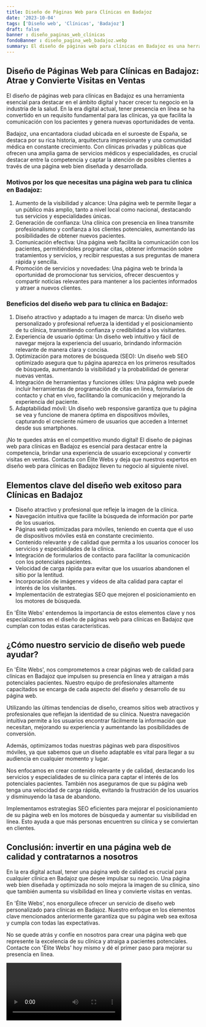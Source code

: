 ```yaml
---
title: Diseño de Páginas Web para Clínicas en Badajoz
date: '2023-10-04'
tags: ['Diseño web', 'Clínicas', 'Badajoz']
draft: false
banner : diseño_paginas_web_clínicas
fondoBanner : diseño_pagina_web_badajoz.webp
summary: El diseño de páginas web para clínicas en Badajoz es una herramienta esencial para destacar en el ámbito digital y hacer crecer tu negocio en la industria de la salud. En la era digital actual, tener presencia en línea se ha convertido en un requisito fundamental para las clínicas, ya que facilita la comunicación con los pacientes y genera nuevas oportunidades de venta.
---
```


## Diseño de Páginas Web para Clínicas en Badajoz: Atrae y Convierte Visitas en Ventas

El diseño de páginas web para clínicas en Badajoz es una herramienta esencial para destacar en el ámbito digital y hacer crecer tu negocio en la industria de la salud. En la era digital actual, tener presencia en línea se ha convertido en un requisito fundamental para las clínicas, ya que facilita la comunicación con los pacientes y genera nuevas oportunidades de venta.

Badajoz, una encantadora ciudad ubicada en el suroeste de España, se destaca por su rica historia, arquitectura impresionante y una comunidad médica en constante crecimiento. Con clínicas privadas y públicas que ofrecen una amplia gama de servicios médicos y especialidades, es crucial destacar entre la competencia y captar la atención de posibles clientes a través de una página web bien diseñada y desarrollada.

### Motivos por los que necesitas una página web para tu clínica en Badajoz:
1. Aumento de la visibilidad y alcance: Una página web te permite llegar a un público más amplio, tanto a nivel local como nacional, destacando tus servicios y especialidades únicas.
2. Generación de confianza: Una clínica con presencia en línea transmite profesionalismo y confianza a los clientes potenciales, aumentando las posibilidades de obtener nuevos pacientes.
3. Comunicación efectiva: Una página web facilita la comunicación con los pacientes, permitiéndoles programar citas, obtener información sobre tratamientos y servicios, y recibir respuestas a sus preguntas de manera rápida y sencilla.
4. Promoción de servicios y novedades: Una página web te brinda la oportunidad de promocionar tus servicios, ofrecer descuentos y compartir noticias relevantes para mantener a los pacientes informados y atraer a nuevos clientes.

### Beneficios del diseño web para tu clínica en Badajoz:
1. Diseño atractivo y adaptado a tu imagen de marca: Un diseño web personalizado y profesional refuerza la identidad y el posicionamiento de tu clínica, transmitiendo confianza y credibilidad a los visitantes.
2. Experiencia de usuario óptima: Un diseño web intuitivo y fácil de navegar mejora la experiencia del usuario, brindando información relevante de manera clara y concisa.
3. Optimización para motores de búsqueda (SEO): Un diseño web SEO optimizado asegura que tu página aparezca en los primeros resultados de búsqueda, aumentando la visibilidad y la probabilidad de generar nuevas ventas.
4. Integración de herramientas y funciones útiles: Una página web puede incluir herramientas de programación de citas en línea, formularios de contacto y chat en vivo, facilitando la comunicación y mejorando la experiencia del paciente.
5. Adaptabilidad móvil: Un diseño web responsive garantiza que tu página se vea y funcione de manera óptima en dispositivos móviles, capturando el creciente número de usuarios que acceden a Internet desde sus smartphones.

¡No te quedes atrás en el competitivo mundo digital! El diseño de páginas web para clínicas en Badajoz es esencial para destacar entre la competencia, brindar una experiencia de usuario excepcional y convertir visitas en ventas. Contacta con Élite Webs y deja que nuestros expertos en diseño web para clínicas en Badajoz lleven tu negocio al siguiente nivel.

<GifSeo />

<Cta />

## Elementos clave del diseño web exitoso para Clínicas en Badajoz

- Diseño atractivo y profesional que refleje la imagen de la clínica.
- Navegación intuitiva que facilite la búsqueda de información por parte de los usuarios.
- Páginas web optimizadas para móviles, teniendo en cuenta que el uso de dispositivos móviles está en constante crecimiento.
- Contenido relevante y de calidad que permita a los usuarios conocer los servicios y especialidades de la clínica.
- Integración de formularios de contacto para facilitar la comunicación con los potenciales pacientes.
- Velocidad de carga rápida para evitar que los usuarios abandonen el sitio por la lentitud.
- Incorporación de imágenes y vídeos de alta calidad para captar el interés de los visitantes.
- Implementación de estrategias SEO que mejoren el posicionamiento en los motores de búsqueda.

En 'Élite Webs' entendemos la importancia de estos elementos clave y nos especializamos en el diseño de páginas web para clínicas en Badajoz que cumplan con todas estas características.

## ¿Cómo nuestro servicio de diseño web puede ayudar?

En 'Élite Webs', nos comprometemos a crear páginas web de calidad para clínicas en Badajoz que impulsen su presencia en línea y atraigan a más potenciales pacientes. Nuestro equipo de profesionales altamente capacitados se encarga de cada aspecto del diseño y desarrollo de su página web.

Utilizando las últimas tendencias de diseño, creamos sitios web atractivos y profesionales que reflejan la identidad de su clínica. Nuestra navegación intuitiva permite a los usuarios encontrar fácilmente la información que necesitan, mejorando su experiencia y aumentando las posibilidades de conversión.

Además, optimizamos todas nuestras páginas web para dispositivos móviles, ya que sabemos que un diseño adaptable es vital para llegar a su audiencia en cualquier momento y lugar.

Nos enfocamos en crear contenido relevante y de calidad, destacando los servicios y especialidades de su clínica para captar el interés de los potenciales pacientes. También nos aseguramos de que su página web tenga una velocidad de carga rápida, evitando la frustración de los usuarios y disminuyendo la tasa de abandono.

Implementamos estrategias SEO eficientes para mejorar el posicionamiento de su página web en los motores de búsqueda y aumentar su visibilidad en línea. Esto ayuda a que más personas encuentren su clínica y se conviertan en clientes.

## Conclusión: invertir en una página web de calidad y contratarnos a nosotros

En la era digital actual, tener una página web de calidad es crucial para cualquier clínica en Badajoz que desee impulsar su negocio. Una página web bien diseñada y optimizada no solo mejora la imagen de su clínica, sino que también aumenta su visibilidad en línea y convierte visitas en ventas.

En 'Élite Webs', nos enorgullece ofrecer un servicio de diseño web personalizado para clínicas en Badajoz. Nuestro enfoque en los elementos clave mencionados anteriormente garantiza que su página web sea exitosa y cumpla con todas las expectativas.

No se quede atrás y confíe en nosotros para crear una página web que represente la excelencia de su clínica y atraiga a pacientes potenciales. Contacte con 'Élite Webs' hoy mismo y dé el primer paso para mejorar su presencia en línea.

<Video />

<CtaBot job='Clínicas' city='Badajoz'/>

<Gmaps query='Badajoz+españa+maps' />